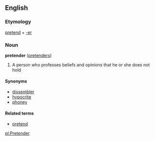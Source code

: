 ==English==
===Etymology===
[[pretend]] + [[-er]]

===Noun===
'''pretender''' ([[pretenders]])

# A person who professes beliefs and opinions that he or she does not hold

==== Synonyms ====
* [[dissembler]]
* [[hypocrite]]
* [[phoney]]

====Related terms====
*[[pretend]]

[[pl:Pretender]]